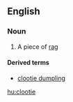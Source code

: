 {{also|Clootie}}
==English==

===Noun===
{{wikipedia}}
{{en-noun}}

# {{Scotland}} A piece of [[rag]]

====Derived terms====
* [[clootie dumpling]]

[[hu:clootie]]